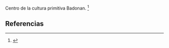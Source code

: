 Centro de la cultura primitiva Badonan. <ref>{{lib|LU|79|0|1}}</ref> 

== Referencias ==

<references />

